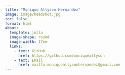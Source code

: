 ```yaml
---
title: "Monique Allyson Hernandez"
image: image/headshot.jpg
toc: false
format: html
about:
  template: jolla
  image-shape: round
  image-width: 17em
  links:
    - text: GitHub
      href: https://github.com/moniqueallyson
    - text: Email
      href: mailto:moniqueallysonhernandez@gmail.com
---
```

